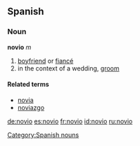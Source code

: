 ==Spanish==

===Noun===
'''novio''' ''m''
#[[boyfriend]] or [[fiancé]]
#in the context of a wedding, [[groom]]

====Related terms====
*[[novia]] {{f}}
*[[noviazgo]] {{m}}

[[Category:Spanish nouns]]

[[de:novio]]
[[es:novio]]
[[fr:novio]]
[[id:novio]]
[[ru:novio]]